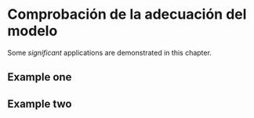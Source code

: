 # Comprobación de la adecuación del modelo

Some _significant_ applications are demonstrated in this chapter.

## Example one

## Example two
